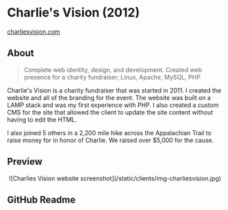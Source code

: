 # Charlie's Vision (2012) <GithubLink href="https://github.com/lacymorrow/charliesvision.com" />
<Thick>[charliesvision.com](https://charliesvision.com/)</Thick>

## About
> Complete web identity, design, and development. Created web presence for a charity fundraiser; Linux, Apache, MySQL, PHP

Charlie's Vision is a charity fundraiser that was started in 2011. I created the website and all of the branding for the event. The website was built on a LAMP stack and was my first experience with PHP. I also created a custom CMS for the site that allowed the client to update the site content without having to edit the HTML.

I also joined 5 others in a 2,200 mile hike across the Appalachian Trail to raise money for in honor of Charlie. We raised over $5,000 for the cause.

## Preview

<Center>
	![Charlies Vision website screenshot](/static/clients/img-charliesvision.jpg)
</Center>

## GitHub Readme

<Readme username='lacymorrow' repo='charliesvision.com' />
